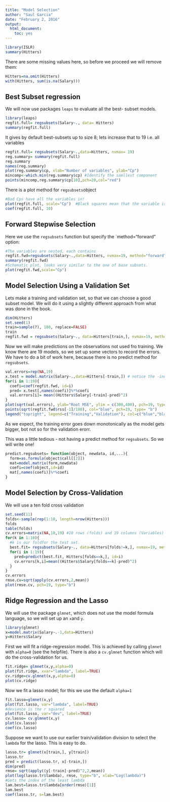 ```yaml
---
title: "Model Selection"
author: "Saul Garcia"
date: "February 2, 2016"
output: 
  html_document:
    toc: yes
---
```



```r
library(ISLR)
summary(Hitters)
```

There are some missing values here, so before we proceed we will remove them:

```r
Hitters=na.omit(Hitters)
with(Hitters, sum(is.na(Salary)))
```


Best Subset regression
------------------------------
We will now use packages `leaps` to evaluate all the best- subset models.
```r
library(leaps)
regfit.full= regsubsets(Salary~., data= Hitters)
summary(regfit.full)
```

It gives by default best-subsets up to size 8; lets increase that to 19 i.e. all variables

```r
regfit.full= regsubsets(Salary~.,data=Hitters, nvmax= 19)
reg.summary= summary(regfit.full)
reg.summary
names(reg.summary)
plot(reg.summary$cp, xlab="Number of variables", ylab="Cp")
mincomp<-which.min(reg.summary$cp) #Identify the samllest component
points(mincomp,reg.summary$cp[10],pch=20,col="red")
```

There is a plot method for `regsubsets`object
```r
#Bad Cps have all the variables in!
plot(regfit.full, scale="Cp")  #Black squares mean that the variable is IN!  White are out!
coef(regfit.full, 10)
```


Forward Stepwise Selection
------------------------------
Here we use the `regsubsets` function but specify the `method="forward"
option:

```r
#The variables are nested, each contains 
regfit.fwd=regsubsets(Salary~.,data=Hitters, nvmax=19, method="forward")
summary(regfit.fwd)
#Schematic plot, looks very similar to the one of base subsets.
plot(regfit.fwd,scale="Cp")
```


Model Selection Using a Validation Set
-------------------------------------
Lets make a training and validation set, so that we can choose a good subset model. We will do it using a slightly different approach from what was done in the book.
```r
dim(Hitters)
set.seed(1)
train=sample(?), 180, replace=FALSE)
train
regfit.fwd = regsubsets(Salary~., data=Hitters[train,], nvmax=19, method="forward")
```
Now we will make predictions on the observations not used fro training. We know there are 19 models, so we set up some vectors to record the errors. We have to do a bit of work here, because there is no predict method for `regsubsets`.

```r
val.errors=rep(NA,19)
x.test = model.matrix(Salary~.,data=Hitters[-train,]) # notice the -index
for(i in 1:19){
  coefi=coef(regfit.fwd, id=i)
  pred= x.test[,names(coefi)]%*%coefi
  val.errors[i]= mean((Hitters$Salary[-train]-pred)^2)
}
plot(sqrt(val.errors), ylab="Root MSE", ylim = c(300,400), pch=19, type= "b")
points(sqrt(regfit.fwd$rss[-1]/180), col="blue", pch=19, type= "b")
legend("topright", legend=c("Training","Validation"), col=c("blue","black"), pch=19)
```

As we expect, the training error goes down monotonically as the model gets bigger, bot not so for the validation erorr.

This was a little tedious - not having a predict method for `regsubsets`. 
So we will write one!
```r
predict.regsubsets= function(object, newdata, id,...){
  form=as.formula(object$call[[2]])
  mat=model.matrix(form,newdata)
  coefi=coef(object,id=id)
  mat[,names(coefi)]%*%coefi
}
```

Model Selection by Cross-Validation
-----------------------------------
We will use a ten fold cross validation
```r
set.seed(11)
folds<-sample(rep(1:10, length=nrow(Hitters)))
folds
table(folds)
cv.errors=matrix(NA,10,19) #10 rows (folds) and 19 columns (Variables)
for(k in 1:10){
  #k is our foldfor the test set.
  best.fit= regsubsets(Salary~., data=Hitters[folds!=k,], nvmax=19, method="forward") 
  for(i in 1:19){
    pred=predict(best.fit, Hitters[folds==k,], id=i)
    cv.errors[k,i]=mean((Hitters$Salary[folds==k]-pred)^2)
  }
}
cv.errors
rmse.cv=sqrt(apply(cv.errors,2,mean))
plot(rmse.cv, pch=19, type="b")
```

Ridge Regression and the Lasso
-----------------------------------
We will use the package `glmnet`, which does not use the model formula language, so we will set up an `x`and `y`.
```r
library(glmnet)
x=model.matrix(Salary~.-1,data=Hitters)
y=Hitters$Salary
```

First we will fit a ridge-regression model. This is achieved by calling `glmnet` with `alpha=0` (see the helpfile). There is also a `cv.glmnet` function which will do the cross-validation for us.

```r
fit.ridge= glmnet(x,y,alpha=0)
plot(fit.ridge, xvar="lambda", label=TRUE)
cv.ridge=cv.glmnet(x,y,alpha=0)
plot(cv.ridge)
```
Now we fit a lasso model; for this we use the default `alpha=1`
```r
fit.lasso=glmnet(x,y)
plot(fit.lasso, var="lambda", label=TRUE)
#deviance is the r squared
plot(fit.lasso, var="dev", label=TRUE)
cv.lasso= cv.glmnet(x,y)
plot(cv.lasso)
coef(cv.lasso)
```

Suppose we want to use our earlier train/validation division to select the `lambda` for the lasso.
This is easy to do.
```r
lasso.tr= glmnet(x[train,], y[train])
lasso.tr
pred = predict(lasso.tr, x[-train,])
dim(pred)
rmse= sqrt(apply((y[-train]-pred)^2,2,mean))
plot(log(lasso.tr$lambda), rmse, type="b", xlab="Log(lambda)")
#Gets the index of the least lambda
lam.best=lasso.tr$lambda[order(rmse)[1]]
lam.best
coef(lasso.tr, s=lam.best)
```

